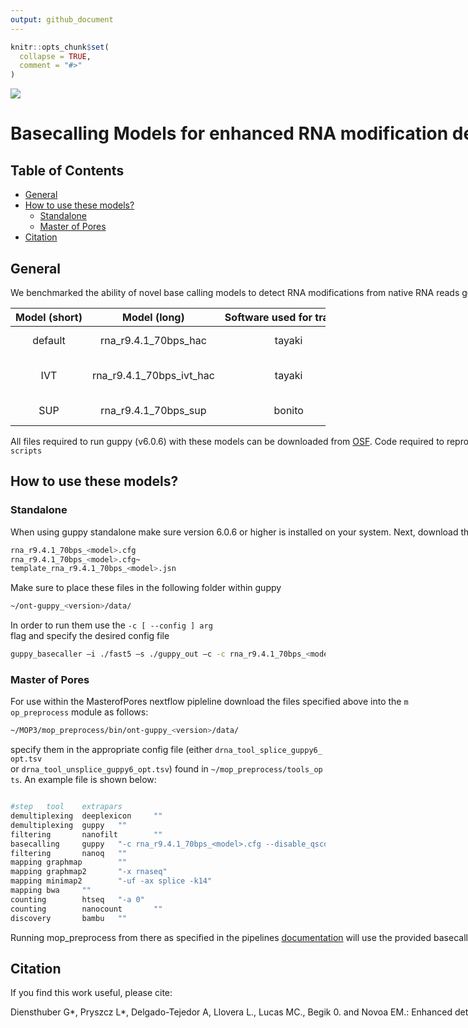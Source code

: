 ```yaml
---
output: github_document
---
```


<!-- README.md is generated from README.Rmd. Please edit that file -->

```r
knitr::opts_chunk$set(
  collapse = TRUE,
  comment = "#>"
)
```

![](img/logo.png)

# <nobr> Basecalling Models for enhanced RNA modification detection <nobr>

<!-- badges: start -->
<!-- badges: end -->

## Table of Contents
- [General](#General)
- [How to use these models?](#How to use these models?)
    - [Standalone](#Create-new-annotation-files)
    - [Master of Pores](#Map-reads-to-cytoplasmic-ribosomal-RNA-sequences)
- [Citation](#Citation)

## General

We benchmarked the ability of novel base calling models to detect RNA modifications from native RNA reads generated on the Oxford Nanopore Technologies platform. 
The tested base calling models are listed below:


| <nobr> Model (short) | <nobr> Model (long) | <nobr> Software used for training | <nobr> Training data |<nobr>Model type |<nobr> Model size (MB) |<nobr> Median accuracy (human) |<nobr> Distribution |<nobr> Basecaller Support |
| :------: | :------: | :------: | :------: | :------: | :------: | :------: | :------: | :------: |
| default | rna_r9.4.1_70bps_hac | tayaki | not disclosed | flip-flop | 1.99 | 91% | guppy v6.0.6 | all guppy versions
| IVT | rna_r9.4.1_70bps_ivt_hac | tayaki | [Nanopore-WGS-Consortium](https://github.com/nanopore-wgs-consortium/NA12878/blob/master/RNA.md) | flip-flop | 1.99 | 88% | *this work* | all guppy versions 
| SUP | rna_r9.4.1_70bps_sup | bonito | [PRJEB40872](https://www.ebi.ac.uk/ena/browser/view/PRJEB40872) | CRF-CTC | 27 | 97% | *this work* | guppy v6.0.6 and upwards


All files required to run guppy (v6.0.6) with these models can be downloaded from [OSF](https://osf.io/2xgkp/). Code required to reproduce published results can be found in `/scripts`

## How to use these models?

### Standalone

When using guppy standalone make sure version 6.0.6 or higher is installed on your system. Next, download the files of each model from [OSF](https://osf.io/2xgkp/). This should include three files per model:

```bash
rna_r9.4.1_70bps_<model>.cfg
rna_r9.4.1_70bps_<model>.cfg~ 
template_rna_r9.4.1_70bps_<model>.jsn
```

Make sure to place these files in the following folder within guppy 

```bash
~/ont-guppy_<version>/data/
```
In order to run them use the `-c [ --config ] arg` flag and specify the desired config file

```bash
guppy_basecaller –i ./fast5 –s ./guppy_out –c -c rna_r9.4.1_70bps_<model>.cfg --num_callers 2 --cpu_threads_per_caller 1
```

### Master of Pores

For use within the MasterofPores nextflow pipleline download the files specified above into the `mop_preprocess` module as follows:

```bash
~/MOP3/mop_preprocess/bin/ont-guppy_<version>/data/
```

specify them in the appropriate config file (either `drna_tool_splice_guppy6_opt.tsv` or `drna_tool_unsplice_guppy6_opt.tsv`) found in `~/mop_preprocess/tools_opts`. An example file is shown below:

```bash

#step   tool    extrapars
demultiplexing  deeplexicon     ""
demultiplexing  guppy   ""
filtering       nanofilt        ""
basecalling     guppy   "-c rna_r9.4.1_70bps_<model>.cfg --disable_qscore_filtering"
filtering       nanoq   ""
mapping graphmap        ""
mapping graphmap2       "-x rnaseq"
mapping minimap2        "-uf -ax splice -k14"
mapping bwa     ""
counting        htseq   "-a 0"
counting        nanocount       ""
discovery       bambu   ""

```

Running mop_preprocess from there as specified in the pipelines [documentation](https://biocorecrg.github.io/MOP2/docs/about.html) will use the provided basecalling model.


## Citation
If you find this work useful, please cite: 

Diensthuber G\*, Pryszcz L\*, Delgado-Tejedor A,  Llovera L., Lucas MC., Begik 0. and Novoa EM.: Enhanced detection of RNA modifications 
with high-accuracy nanopore RNA basecalling models. bioRXiv 2023. doi:[TBA].



